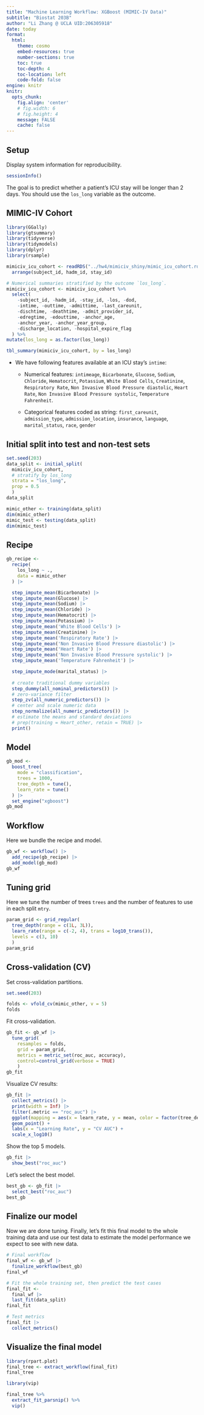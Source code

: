 ```yaml
---
title: "Machine Learning Workflow: XGBoost (MIMIC-IV Data)"
subtitle: "Biostat 203B"
author: "Li Zhang @ UCLA UID:206305918"
date: today
format:
  html:
    theme: cosmo
    embed-resources: true
    number-sections: true
    toc: true
    toc-depth: 4
    toc-location: left
    code-fold: false
engine: knitr
knitr:
  opts_chunk: 
    fig.align: 'center'
    # fig.width: 6
    # fig.height: 4
    message: FALSE
    cache: false
---
```


## Setup

Display system information for reproducibility.

```r
sessionInfo()
```

The goal is to predict whether a patient’s ICU stay will be longer than 2 days. You should use the `los_long` variable as the outcome. 

## MIMIC-IV Cohort
```r
library(GGally)
library(gtsummary)
library(tidyverse)
library(tidymodels)
library(dplyr)
library(rsample)

mimiciv_icu_cohort <- readRDS("../hw4/mimiciv_shiny/mimic_icu_cohort.rds")|>
  arrange(subject_id, hadm_id, stay_id)

# Numerical summaries stratified by the outcome `los_long`.
mimiciv_icu_cohort <- mimiciv_icu_cohort %>%
  select(
    -subject_id, -hadm_id, -stay_id, -los, -dod,
    -intime, -outtime, -admittime, -last_careunit,
    -dischtime, -deathtime, -admit_provider_id,
    -edregtime, -edouttime, -anchor_age,
    -anchor_year, -anchor_year_group,
    -discharge_location, -hospital_expire_flag
  ) %>%
mutate(los_long = as.factor(los_long))

tbl_summary(mimiciv_icu_cohort, by = los_long)
```

- We have following features available at an ICU stay’s `intime`: 

    - Numerical features: `intimeage`, `Bicarbonate`, `Glucose`, `Sodium`, `Chloride`, `Hematocrit`, `Potassium`, `White Blood Cells`, `Creatinine`, `Respiratory Rate`, `Non Invasive Blood Pressure diastolic`, `Heart Rate`, `Non Invasive Blood Pressure systolic`, `Temperature Fahrenheit`.

    - Categorical features coded as string:  `first_careunit`, `admission_type`, `admission_location`, `insurance`, `language`, `marital_status`, `race`, `gender`

## Initial split into test and non-test sets

```r
set.seed(203)
data_split <- initial_split(
  mimiciv_icu_cohort, 
  # stratify by los_long
  strata = "los_long", 
  prop = 0.5
  )
data_split

mimic_other <- training(data_split)
dim(mimic_other)
mimic_test <- testing(data_split)
dim(mimic_test)
```

## Recipe

```r
gb_recipe <- 
  recipe(
    los_long ~ ., 
    data = mimic_other
  ) |>

  step_impute_mean(Bicarbonate) |>
  step_impute_mean(Glucose) |>
  step_impute_mean(Sodium) |>
  step_impute_mean(Chloride) |>
  step_impute_mean(Hematocrit) |>
  step_impute_mean(Potassium) |>
  step_impute_mean('White Blood Cells') |>
  step_impute_mean(Creatinine) |>
  step_impute_mean('Respiratory Rate') |>
  step_impute_mean('Non Invasive Blood Pressure diastolic') |>
  step_impute_mean('Heart Rate') |>
  step_impute_mean('Non Invasive Blood Pressure systolic') |>
  step_impute_mean('Temperature Fahrenheit') |>

  step_impute_mode(marital_status) |>
  
  # create traditional dummy variables
  step_dummy(all_nominal_predictors()) |>
  # zero-variance filter
  step_zv(all_numeric_predictors()) |> 
  # center and scale numeric data
  step_normalize(all_numeric_predictors()) |>
  # estimate the means and standard deviations
  # prep(training = Heart_other, retain = TRUE) |>
  print()
```

## Model

```r
gb_mod <- 
  boost_tree(
    mode = "classification",
    trees = 1000, 
    tree_depth = tune(),
    learn_rate = tune()
  ) |> 
  set_engine("xgboost")
gb_mod
```

## Workflow

Here we bundle the recipe and model.

```r
gb_wf <- workflow() |>
  add_recipe(gb_recipe) |>
  add_model(gb_mod)
gb_wf
```

## Tuning grid

Here we tune the number of trees `trees` and the number of features to use in each split `mtry`.

```r
param_grid <- grid_regular(
  tree_depth(range = c(1L, 3L)),
  learn_rate(range = c(-2, 4), trans = log10_trans()),
  levels = c(3, 10)
  )
param_grid
```

## Cross-validation (CV)

Set cross-validation partitions.
```r
set.seed(203)

folds <- vfold_cv(mimic_other, v = 5)
folds
```

Fit cross-validation.
```r
gb_fit <- gb_wf |>
  tune_grid(
    resamples = folds,
    grid = param_grid,
    metrics = metric_set(roc_auc, accuracy),
    control=control_grid(verbose = TRUE)
    )
gb_fit
```

Visualize CV results:
```r
gb_fit |>
  collect_metrics() |>
  print(width = Inf) |>
  filter(.metric == "roc_auc") |>
  ggplot(mapping = aes(x = learn_rate, y = mean, color = factor(tree_depth))) +
  geom_point() +
  labs(x = "Learning Rate", y = "CV AUC") +
  scale_x_log10()
```

Show the top 5 models.
```r
gb_fit |>
  show_best("roc_auc")
```
Let's select the best model.
```r
best_gb <- gb_fit |>
  select_best("roc_auc")
best_gb
```

## Finalize our model

Now we are done tuning. Finally, let’s fit this final model to the whole training data and use our test data to estimate the model performance we expect to see with new data.

```r
# Final workflow
final_wf <- gb_wf |>
  finalize_workflow(best_gb)
final_wf
```

```r
# Fit the whole training set, then predict the test cases
final_fit <- 
  final_wf |>
  last_fit(data_split)
final_fit
```

```r
# Test metrics
final_fit |> 
  collect_metrics()
```
## Visualize the final model
```r
library(rpart.plot)
final_tree <- extract_workflow(final_fit)
final_tree
```

```r
library(vip)

final_tree %>% 
  extract_fit_parsnip() %>% 
  vip()
```